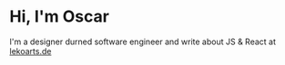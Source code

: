# Hi, I'm Oscar

I'm a designer durned software engineer and write about JS & React at [lekoarts.de](https://www.lekoarts.de?utm_source=cara&utm_medium=Starter)
